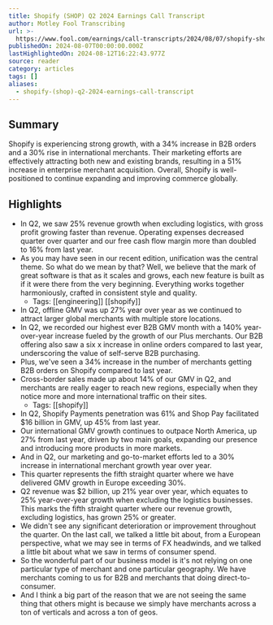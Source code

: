 ```yaml
---
title: Shopify (SHOP) Q2 2024 Earnings Call Transcript
author: Motley Fool Transcribing
url: >-
  https://www.fool.com/earnings/call-transcripts/2024/08/07/shopify-shop-q2-2024-earnings-call-transcript/
publishedOn: 2024-08-07T00:00:00.000Z
lastHighlightedOn: 2024-08-12T16:22:43.977Z
source: reader
category: articles
tags: []
aliases:
  - shopify-(shop)-q2-2024-earnings-call-transcript
---
```

## Summary

Shopify is experiencing strong growth, with a 34% increase in B2B orders and a 30% rise in international merchants. Their marketing efforts are effectively attracting both new and existing brands, resulting in a 51% increase in enterprise merchant acquisition. Overall, Shopify is well-positioned to continue expanding and improving commerce globally.

## Highlights
- In Q2, we saw 25% revenue growth when excluding logistics, with gross profit growing faster than revenue. Operating expenses decreased quarter over quarter and our free cash flow margin more than doubled to 16% from last year.
- As you may have seen in our recent edition, unification was the central theme. So what do we mean by that? Well, we believe that the mark of great software is that as it scales and grows, each new feature is built as if it were there from the very beginning. Everything works together harmoniously, crafted in consistent style and quality.
    - Tags: [[engineering]] [[shopify]] 
- In Q2, offline GMV was up 27% year over year as we continued to attract larger global merchants with multiple store locations.
- In Q2, we recorded our highest ever B2B GMV month with a 140% year-over-year increase fueled by the growth of our Plus merchants. Our B2B offering also saw a six x increase in online orders compared to last year, underscoring the value of self-serve B2B purchasing.
- Plus, we've seen a 34% increase in the number of merchants getting B2B orders on Shopify compared to last year.
- Cross-border sales made up about 14% of our GMV in Q2, and merchants are really eager to reach new regions, especially when they notice more and more international traffic on their sites.
    - Tags: [[shopify]] 
- In Q2, Shopify Payments penetration was 61% and Shop Pay facilitated $16 billion in GMV, up 45% from last year.
- Our international GMV growth continues to outpace North America, up 27% from last year, driven by two main goals, expanding our presence and introducing more products in more markets.
- And in Q2, our marketing and go-to-market efforts led to a 30% increase in international merchant growth year over year.
- This quarter represents the fifth straight quarter where we have delivered GMV growth in Europe exceeding 30%.
- Q2 revenue was $2 billion, up 21% year over year, which equates to 25% year-over-year growth when excluding the logistics businesses. This marks the fifth straight quarter where our revenue growth, excluding logistics, has grown 25% or greater.
- We didn't see any significant deterioration or improvement throughout the quarter. On the last call, we talked a little bit about, from a European perspective, what we may see in terms of FX headwinds, and we talked a little bit about what we saw in terms of consumer spend.
- So the wonderful part of our business model is it's not relying on one particular type of merchant and one particular geography.
  We have merchants coming to us for B2B and merchants that doing direct-to-consumer.
- And I think a big part of the reason that we are not seeing the same thing that others might is because we simply have merchants across a ton of verticals and across a ton of geos.
